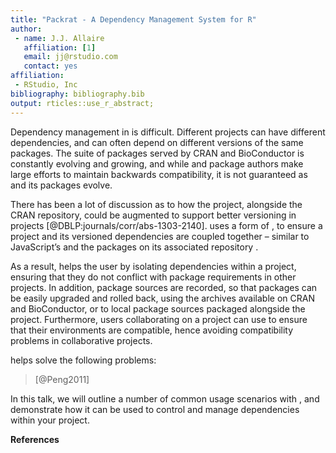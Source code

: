 ```yaml
---
title: "Packrat - A Dependency Management System for R"
author:
 - name: J.J. Allaire
   affiliation: [1]
   email: jj@rstudio.com
   contact: yes
affiliation:
 - RStudio, Inc
bibliography: bibliography.bib
output: rticles::use_r_abstract;
---
```


Dependency management in \proglang{R} is difficult. Different \proglang{R}
projects can have different dependencies, and can often depend on different
versions of the same \proglang{R} packages. The suite of \proglang{R} packages
served by CRAN and BioConductor is constantly evolving and growing, and while
\emph{R core} and package authors make large efforts to maintain backwards
compatibility, it is not guaranteed as \proglang{R} and its packages evolve.

There has been a lot of discussion as to how the \proglang{R} project,
alongside the CRAN repository, could be augmented to support better versioning
in projects [@DBLP:journals/corr/abs-1303-2140]. \pkg{packrat} uses a form of
\textbf{local versioned package management}, to ensure a project and its
versioned dependencies are coupled together -- similar to JavaScript's
\emph{node.js} and the packages on its associated repository \emph{NPM}.

As a result, \pkg{packrat} helps the user by isolating dependencies within a
project, ensuring that they do not conflict with package requirements in other
projects. In addition, package sources are recorded, so that packages can be
easily upgraded and rolled back, using the archives available on CRAN and
BioConductor, or to local package sources packaged alongside the project.
Furthermore, users collaborating on a project can use \pkg{packrat} to ensure
that their \proglang{R} environments are compatible, hence avoiding
compatibility problems in collaborative projects.

\pkg{packrat} helps solve the following problems:

\begin{itemize}

\item{\textbf{Local Dependency Management:}}{ Because each \pkg{packrat}
project uses its own private library, dependencies are effectively isolated
from other projects, and so versioning conflicts can be controlled and avoided.
A user can \emph{bootstrap} a project to infer and set up the local library the
project requires, and with later modifications to this local library, the user
can \emph{snapshot} and save the current library state, or \emph{restore} and
roll back to the last \emph{snapshot}ted state.}

\item{\textbf{Portability:}}{ \pkg{packrat} makes it easy to \emph{bundle} a
project for sharing. A \emph{bundle}d project can easily be \emph{unbundle}d to
restore the same \proglang{R} environment that was originally used in the
project, even across different platforms.}

\item{\textbf{Reproducibility:}}{ \pkg{packrat} records the exact package
versions a project depends on, and ensures those exact versions are the ones
that get installed wherever the \pkg{packrat} project is used.}

\end{itemize}

> \emph{Replication is the ultimate standard by which scientific claims are judged.} [@Peng2011]

In this talk, we will outline a number of common usage scenarios with
\pkg{packrat}, and demonstrate how it can be used to control and manage
dependencies within your project.

**References**



